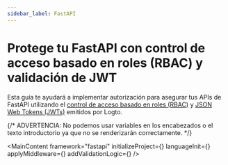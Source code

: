 ```yaml
---
sidebar_label: FastAPI
---
```




# Protege tu FastAPI con control de acceso basado en roles (RBAC) y validación de JWT

Esta guía te ayudará a implementar autorización para asegurar tus APIs de FastAPI utilizando el [control de acceso basado en roles (RBAC)](/authorization/role-based-access-control) y [JSON Web Tokens (JWTs)](https://auth.wiki/jwt) emitidos por Logto.

{/* ADVERTENCIA: No podemos usar variables en los encabezados o el texto introductorio ya que no se renderizarán correctamente. */}

<MainContent
  framework="fastapi"
  initializeProject={<InitProject />}
  languageInit={<Init />}
  applyMiddleware={<ApplyMiddleware />}
  addValidationLogic={<AddValidationLogic framework="fastapi" />}
/>
